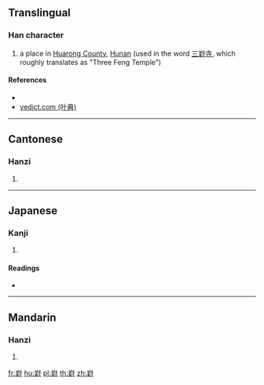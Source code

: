 {{character info/new}}
==Translingual==

===Han character===
{{Han char|rn=46|rad=山|as=09|sn=12|four=22147|canj=UGGI|ids=⿱山封}}

# a place in [[w:Huarong County|Huarong County]], [[Hunan]] (used in the word [[三崶寺]], which roughly translates as "Three Feng Temple")

====References====
* {{Han ref|kx=0315.260|dkj=08249|dj=0616.170|hdz=10784.130|uh=5D36|ud=23862|bh=D8EF|bd=55535}}
* [http://yedict.com/htm/5D/5D36.htm yedict.com (叶典)]

----

==Cantonese==

===Hanzi===
{{yue-hanzi|jyut=[[fung1]]|y=fung1}}

# {{defn|lang=yue|sort=山09}}

----

==Japanese==

===Kanji===
{{ja-kanji|grade=|rs=山09}}

# {{defn|lang=ja|sort=山09}}

====Readings====
* {{ja-readings|on=[[ほう]] (hō), [[ふ]] (fu)|kun=}}

----

==Mandarin==

===Hanzi===
{{cmn-hanzi|pin=[[fēng]] ([[feng1]])|wg=feng<sup>1</sup>}}

# {{defn|lang=cmn|sort=山09}}

[[fr:崶]]
[[hu:崶]]
[[pl:崶]]
[[th:崶]]
[[zh:崶]]
